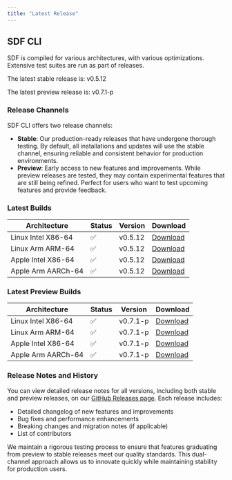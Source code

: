 ```yaml
---
title: "Latest Release" 
---
```


## SDF CLI

SDF is compiled for various architectures, with various optimizations. Extensive
test suites are run as part of releases.

The latest stable release is:
v0.5.12

The latest preview release is: 
v0.7.1-p

### Release Channels

SDF CLI offers two release channels:

- **Stable**: Our production-ready releases that have undergone thorough testing. By default, all installations and updates will use the stable channel, ensuring reliable and consistent behavior for production environments.
- **Preview**: Early access to new features and improvements. While preview releases are tested, they may contain experimental features that are still being refined. Perfect for users who want to test upcoming features and provide feedback.

### Latest Builds

| Architecture           | Status | Version | Download |
| ---------------------- | ------ | ------- | -------- |
| Linux Intel X86-64     |   ✅   | v0.5.12  | [Download](https://cdn.sdf.com/releases/download/sdf-v0.5.12-x86_64-unknown-linux-musl.tar.gz) |
| Linux Arm ARM-64       |   ✅   | v0.5.12  | [Download](https://cdn.sdf.com/releases/download/sdf-v0.5.12-arm-unknown-linux-gnueabihf.tar.gz) |
| Apple Intel X86-64     |   ✅   | v0.5.12  | [Download](https://cdn.sdf.com/releases/download/sdf-v0.5.12-x86_64-apple-darwin.tar.gz) |
| Apple Arm AARCh-64     |   ✅   | v0.5.12  | [Download](https://cdn.sdf.com/releases/download/sdf-v0.5.12-aarch64-apple-darwin.tar.gz) |


### Latest Preview Builds

| Architecture           | Status | Version | Download |
| ---------------------- | ------ | ------- | -------- |
| Linux Intel X86-64     |   ✅   | v0.7.1-p  | [Download](https://cdn.sdf.com/releases/download/sdf-v0.7.1-p-x86_64-unknown-linux-musl.tar.gz) |
| Linux Arm ARM-64       |   ✅   | v0.7.1-p  | [Download](https://cdn.sdf.com/releases/download/sdf-v0.7.1-p-arm-unknown-linux-gnueabihf.tar.gz) |
| Apple Intel X86-64     |   ✅   | v0.7.1-p  | [Download](https://cdn.sdf.com/releases/download/sdf-v0.7.1-p-x86_64-apple-darwin.tar.gz) |
| Apple Arm AARCh-64     |   ✅   | v0.7.1-p  | [Download](https://cdn.sdf.com/releases/download/sdf-v0.7.1-p-aarch64-apple-darwin.tar.gz) |


### Release Notes and History

You can view detailed release notes for all versions, including both stable and preview releases, on our [GitHub Releases page](https://github.com/sdf-labs/sdf-cli/releases). Each release includes:

- Detailed changelog of new features and improvements
- Bug fixes and performance enhancements
- Breaking changes and migration notes (if applicable)
- List of contributors

We maintain a rigorous testing process to ensure that features graduating from preview to stable releases meet our quality standards. This dual-channel approach allows us to innovate quickly while maintaining stability for production users.
